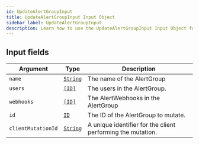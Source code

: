 ```yaml
---
id: UpdateAlertGroupInput
title: UpdateAlertGroupInput Input Object
sidebar_label: UpdateAlertGroupInput
description: Learn how to use the UpdateAlertGroupInput Input Object for Builder's API.
---
```


## Input fields

| Argument           | Type                                     | Description                                                 |
| ------------------ | ---------------------------------------- | ----------------------------------------------------------- |
| `name`             | [`String`](/self-managed/composer/builder/api/schema/scalar/String.mdx) | The name of the AlertGroup                                  |
| `users`            | [`[ID]`](/self-managed/composer/builder/api/schema/scalar/ID.mdx)       | The users in the AlertGroup.                                |
| `webhooks`         | [`[ID]`](/self-managed/composer/builder/api/schema/scalar/ID.mdx)       | The AlertWebhooks in the AlertGroup                         |
| `id`               | [`ID`](/self-managed/composer/builder/api/schema/scalar/ID.mdx)         | The ID of the AlertGroup to mutate.                         |
| `clientMutationId` | [`String`](/self-managed/composer/builder/api/schema/scalar/String.mdx) | A unique identifier for the client performing the mutation. |

